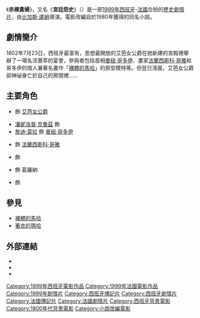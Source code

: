 {{unreferenced|time=2016-11-22T20:58:25+00:00}}
{{Infobox film
| name     = 赤裸貴婦
| original_name  = {{lang|la|''Volavérunt''}}
| image    = Volavérunt 1999 (Обнажённая Маха, Russian DVD cover).jpg
| director = [[比加斯·盧納|比加斯·盧納]]
| producer = 馬德·坎泰羅
| writer   = [[比加斯·盧納|比加斯·盧納]]<br />{{tsl|es|Cuca Canals|辜卡·嘉納絲}}
| starring = {{tsl|en|Aitana Sánchez-Gijón|愛塔娜·桑榭-希洪}}<br>[[潘妮洛普·克魯茲|潘妮洛普·克魯茲]]
| cinematography = 
| music    = 艾貝托·加西亞·戴美斯泰
| country  = {{西班牙電影產地}}<br />{{法國電影產地}}
| language = [[西班牙語|西班牙語]]
| runtime  = 90分鐘
| released = {{Film date|1999|10|1|df=yes}}
}}
{{Portal box|電影|西班牙}}

《'''赤裸貴婦'''》，又名《'''宮廷怨史'''》（{{lang-la|''Volavérunt''}}）是一部[[1999年電影|1999年]][[西班牙電影|西班牙]]-[[法國電影|法國]]合拍的[[歷史劇|歷史]][[劇情片|劇情片]]，由[[比加斯·盧納|比加斯·盧納]]導演。電影改編自{{tsl|es|Antonio Larreta|安東尼奧·拉雷塔}}於1980年獲得{{tsl|en|Premio Planeta de Novela|行星小說獎}}的同名小說。

== 劇情簡介 ==
1802年7月23日，西班牙最富有，思想最開放的艾芭女公爵{{tsl|en|María Cayetana de Silva, 13th Duchess of Alba|瑪麗亞·嘉耶坦娜}}在她新建的宮殿裡舉辦了一場名流薈萃的宴會，參與者包括首相[[曼紐·哥多伊|曼紐·哥多伊]]、畫家[[法蘭西斯科·哥雅|法蘭西斯科·哥雅]]和哥多伊的情人兼著名畫作「[[裸體的馬哈|裸體的馬哈]]」的原型模特{{tsl|en|Pepita Tudó|佩篳塔·杜朶}}等。但翌日淸晨，艾芭女公爵卻神祕身亡於自己的房間裡......

== 主要角色 ==
* {{tsl|en|Aitana Sánchez-Gijón|愛塔娜·桑榭-希洪}} 飾 [[阿爾瓦公爵|艾芭女公爵]]{{tsl|en|María Cayetana de Silva, 13th Duchess of Alba|瑪麗亞·嘉耶坦娜}}
* [[潘妮洛普·克魯茲|潘妮洛普·克魯茲]] 飾 {{tsl|en|Pepita Tudó|佩篳塔·杜朶}}
* [[詹迪·莫拉|詹迪·莫拉]] 飾 [[曼紐·哥多伊|曼紐·哥多伊]]
* {{tsl|en|Jorge Perugorría|豪爾赫·佩儒哥利亞}} 飾 [[法蘭西斯科·哥雅|法蘭西斯科·哥雅]]
* {{tsl|en|Stefania Sandrelli|史蒂芬妮亞·桑德蕾莉}} 飾 {{tsl|en|Maria Luisa of Parma|瑪麗亞·露薏莎 (帕爾馬)|瑪麗亞·露薏莎}}
* {{tsl|fr|Olivier Achard|奧利維耶·亞沙}} 飾 葛羅納
* {{tsl|fr|Jean-Marie Juan|尙-馬力·約安}} 飾 {{tsl|es|Ramón Pignatelli|拉蒙·畢亞泰利}}

== 參見 ==
*[[裸體的馬哈|裸體的馬哈]]
*[[著衣的瑪哈|著衣的瑪哈]]

== 外部連結 ==
*{{IMDb title|0216386|赤裸貴婦}}
*{{Amg movie|181226|赤裸貴婦}}
*{{Rotten-tomatoes|volaverunt|赤裸貴婦}}

[[Category:1999年西班牙電影作品|Category:1999年西班牙電影作品]]
[[Category:1999年法國電影作品|Category:1999年法國電影作品]]
[[Category:1999年剧情片|Category:1999年剧情片]]
[[Category:西班牙傳記片|Category:西班牙傳記片]]
[[Category:西班牙劇情片|Category:西班牙劇情片]]
[[Category:法國傳記片|Category:法國傳記片]]
[[Category:法國劇情片|Category:法國劇情片]]
[[Category:西班牙背景電影|Category:西班牙背景電影]]
[[Category:1800年代背景電影|Category:1800年代背景電影]]
[[Category:小說改編電影|Category:小說改編電影]]